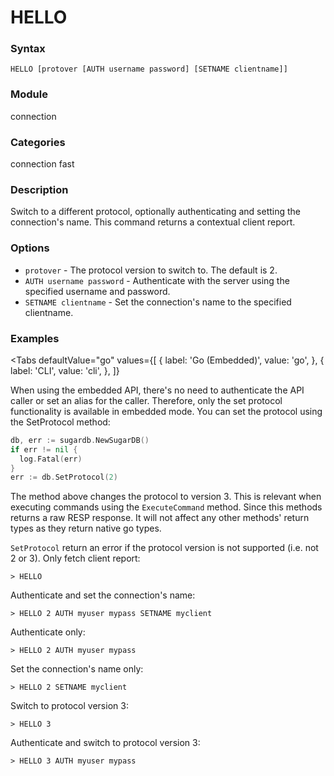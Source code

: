 
# HELLO

### Syntax
```
HELLO [protover [AUTH username password] [SETNAME clientname]]
```

### Module
<span className="acl-category">connection</span>

### Categories 
<span className="acl-category">connection</span>
<span className="acl-category">fast</span>

### Description
Switch to a different protocol, optionally authenticating and setting the connection's name. 
This command returns a contextual client report.

### Options
- `protover` - The protocol version to switch to. The default is 2.
- `AUTH username password` - Authenticate with the server using the specified username and password.
- `SETNAME clientname` - Set the connection's name to the specified clientname.

### Examples

<Tabs
  defaultValue="go"
  values={[
    { label: 'Go (Embedded)', value: 'go', },
    { label: 'CLI', value: 'cli', },
  ]}
>
  <TabItem value="go">
  When using the embedded API, there's no need to authenticate the API caller or set an alias for the caller.
  Therefore, only the set protocol functionality is available in embedded mode. You can set the protocol using
  the SetProtocol method:

  ```go
  db, err := sugardb.NewSugarDB()
  if err != nil {
    log.Fatal(err)
  }
  err := db.SetProtocol(2)
  ```

  The method above changes the protocol to version 3. This is relevant when executing commands using the
  `ExecuteCommand` method. Since this methods returns a raw RESP response. It will not affect any other methods'
  return types as they return native go types.

  `SetProtocol` return an error if the protocol version is not supported (i.e. not 2 or 3).
  </TabItem>
  <TabItem value="cli">
  Only fetch client report:
  ```
  > HELLO
  ```

  Authenticate and set the connection's name:
  ```
  > HELLO 2 AUTH myuser mypass SETNAME myclient
  ```

  Authenticate only:
  ```
  > HELLO 2 AUTH myuser mypass
  ```

  Set the connection's name only:
  ```
  > HELLO 2 SETNAME myclient
  ```

  Switch to protocol version 3:
  ```
  > HELLO 3
  ```

  Authenticate and switch to protocol version 3:
  ```
  > HELLO 3 AUTH myuser mypass
  ```
  </TabItem>
</Tabs>  
